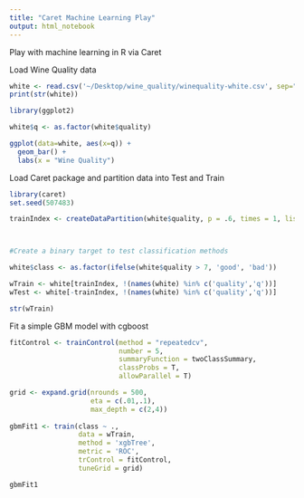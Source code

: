 ```yaml
---
title: "Caret Machine Learning Play"
output: html_notebook
---
```


Play with machine learning in R via Caret

Load Wine Quality data

```r
white <- read.csv('~/Desktop/wine_quality/winequality-white.csv', sep=";")
print(str(white))
```

```r
library(ggplot2)

white$q <- as.factor(white$quality)

ggplot(data=white, aes(x=q)) +
  geom_bar() +
  labs(x = "Wine Quality")
```


Load Caret package and partition data into Test and Train

```r
library(caret)
set.seed(507483)

trainIndex <- createDataPartition(white$quality, p = .6, times = 1, list = F)



#Create a binary target to test classification methods

white$class <- as.factor(ifelse(white$quality > 7, 'good', 'bad'))

wTrain <- white[trainIndex, !(names(white) %in% c('quality','q'))]
wTest <- white[-trainIndex, !(names(white) %in% c('quality','q'))]

str(wTrain)
```


Fit a simple GBM model with cgboost
```r

fitControl <- trainControl(method = "repeatedcv",
                           number = 5,
                           summaryFunction = twoClassSummary,
                           classProbs = T,
                           allowParallel = T)

grid <- expand.grid(nrounds = 500,
                    eta = c(.01,.1),
                    max_depth = c(2,4))
  
gbmFit1 <- train(class ~ .,
                 data = wTrain,
                 method = 'xgbTree',
                 metric = 'ROC',
                 trControl = fitControl,
                 tuneGrid = grid)

gbmFit1
```




















